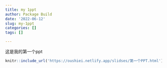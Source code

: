 ```yaml
---
title: my 1ppt
author: Package Build
date: '2022-06-12'
slug: my-1ppt
categories: []
tags: []

---
```

这是我的第一个ppt


```r
knitr::include_url('https://oushiei.netlify.app/slidses/第一个PPT.html')
```

